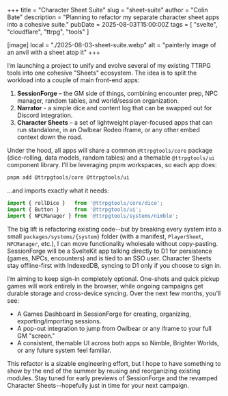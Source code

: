 +++
title = "Character Sheet Suite"
slug = "sheet-suite"
author = "Colin Bate"
description = "Planning to refactor my separate character sheet apps into a cohesive suite."
pubDate = 2025-08-03T15:00:00Z
tags = [ "svelte", "cloudflare", "ttrpg", "tools" ]

[image]
local = "./2025-08-03-sheet-suite.webp"
alt = "painterly image of an anvil with a sheet atop it"
+++

I’m launching a project to unify and evolve several of my existing TTRPG tools into one cohesive "Sheets" ecosystem. The idea is to split the workload into a couple of main front-end apps:

1. **SessionForge** – the GM side of things, combining encounter prep, NPC manager, random tables, and world/session organization.
2. **Narrator** - a simple dice and content log that can be swapped out for Discord integration.
3. **Character Sheets** – a set of lightweight player-focused apps that can run standalone, in an Owlbear Rodeo iframe, or any other embed context down the road.

Under the hood, all apps will share a common `@ttrpgtools/core` package (dice-rolling, data models, random tables) and a themable `@ttrpgtools/ui` component library. I’ll be leveraging pnpm workspaces, so each app does:

```bash
pnpm add @ttrpgtools/core @ttrpgtools/ui
```

…and imports exactly what it needs:

```ts
import { rollDice }   from '@ttrpgtools/core/dice';
import { Button }     from '@ttrpgtools/ui';
import { NPCManager } from '@ttrpgtools/systems/nimble';
```

The big lift is refactoring existing code--but by breaking every system into a small `packages/systems/{system}` folder (with a manifest, `PlayerSheet`, `NPCManager`, etc.), I can move functionality wholesale without copy-pasting. SessionForge will be a SvelteKit app talking directly to D1 for persistence (games, NPCs, encounters) and is tied to an SSO user. Character Sheets stay offline-first with IndexedDB, syncing to D1 only if you choose to sign in.

I’m aiming to keep sign-in completely optional. One-shots and quick pickup games will work entirely in the browser, while ongoing campaigns get durable storage and cross-device syncing. Over the next few months, you’ll see:

- A Games Dashboard in SessionForge for creating, organizing, exporting/importing sessions.
- A pop-out integration to jump from Owlbear or any iframe to your full GM "screen."
- A consistent, themable UI across both apps so Nimble, Brighter Worlds, or any future system feel familiar.

This refactor is a sizable engineering effort, but I hope to have something to show by the end of the summer by reusing and reorganizing existing modules. Stay tuned for early previews of SessionForge and the revamped Character Sheets--hopefully just in time for your next campaign.